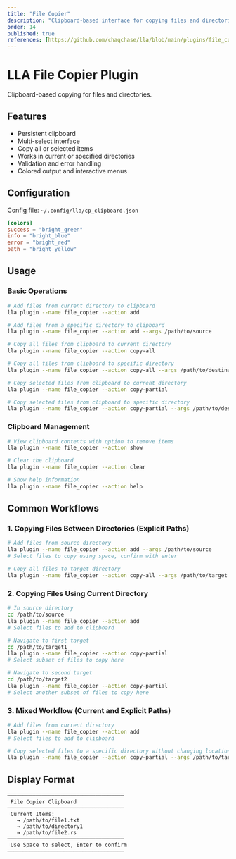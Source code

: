 ```yaml
---
title: "File Copier"
description: "Clipboard-based interface for copying files and directories"
order: 14
published: true
references: [https://github.com/chaqchase/lla/blob/main/plugins/file_copier]
---
```

# LLA File Copier Plugin

Clipboard-based copying for files and directories.

## Features

- Persistent clipboard
- Multi-select interface
- Copy all or selected items
- Works in current or specified directories
- Validation and error handling
- Colored output and interactive menus

## Configuration

Config file: `~/.config/lla/cp_clipboard.json`

```toml
[colors]
success = "bright_green"
info = "bright_blue"
error = "bright_red"
path = "bright_yellow"
```

## Usage

### Basic Operations

```bash
# Add files from current directory to clipboard
lla plugin --name file_copier --action add

# Add files from a specific directory to clipboard
lla plugin --name file_copier --action add --args /path/to/source

# Copy all files from clipboard to current directory
lla plugin --name file_copier --action copy-all

# Copy all files from clipboard to specific directory
lla plugin --name file_copier --action copy-all --args /path/to/destination

# Copy selected files from clipboard to current directory
lla plugin --name file_copier --action copy-partial

# Copy selected files from clipboard to specific directory
lla plugin --name file_copier --action copy-partial --args /path/to/destination
```

### Clipboard Management

```bash
# View clipboard contents with option to remove items
lla plugin --name file_copier --action show

# Clear the clipboard
lla plugin --name file_copier --action clear

# Show help information
lla plugin --name file_copier --action help
```

## Common Workflows

### 1. Copying Files Between Directories (Explicit Paths)

```bash
# Add files from source directory
lla plugin --name file_copier --action add --args /path/to/source
# Select files to copy using space, confirm with enter

# Copy all files to target directory
lla plugin --name file_copier --action copy-all --args /path/to/target
```

### 2. Copying Files Using Current Directory

```bash
# In source directory
cd /path/to/source
lla plugin --name file_copier --action add
# Select files to add to clipboard

# Navigate to first target
cd /path/to/target1
lla plugin --name file_copier --action copy-partial
# Select subset of files to copy here

# Navigate to second target
cd /path/to/target2
lla plugin --name file_copier --action copy-partial
# Select another subset of files to copy here
```

### 3. Mixed Workflow (Current and Explicit Paths)

```bash
# Add files from current directory
lla plugin --name file_copier --action add
# Select files to add to clipboard

# Copy selected files to a specific directory without changing location
lla plugin --name file_copier --action copy-partial --args /path/to/target
```

## Display Format

```
─────────────────────────────────────
 File Copier Clipboard
─────────────────────────────────────
 Current Items:
   → /path/to/file1.txt
   → /path/to/directory1
   → /path/to/file2.rs
─────────────────────────────────────
 Use Space to select, Enter to confirm
─────────────────────────────────────
```

